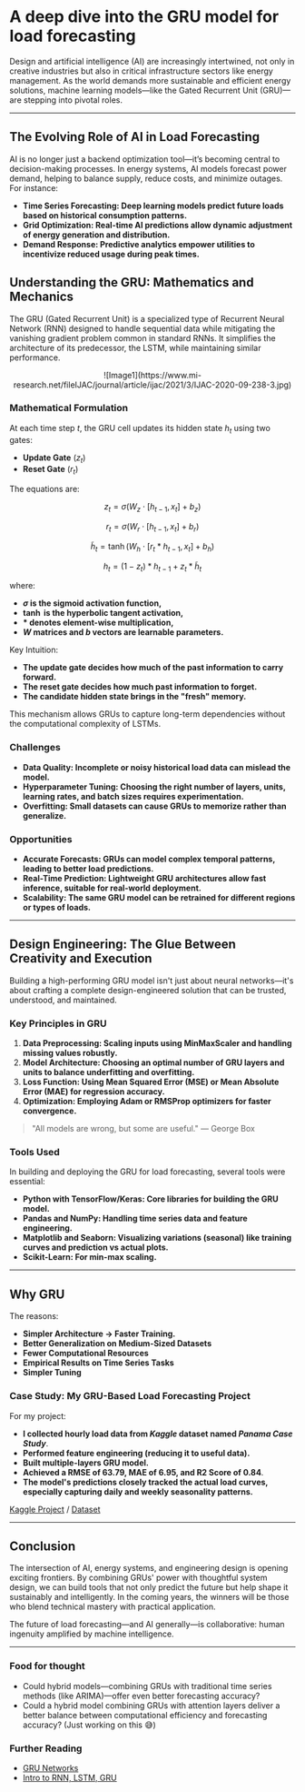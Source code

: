 <Cover
  src="https://media.licdn.com/dms/image/v2/D5612AQHLPqpJqqtSoQ/article-cover_image-shrink_720_1280/article-cover_image-shrink_720_1280/0/1689774200878?e=2147483647&v=beta&t=FN8UC5tMW2Vf0M9PPMID7apIqET3iZBNJluw8cULGGA"
  alt="Image from the movie Alien - from cosmos.com"
  caption="kaggle.com/sohamshee"
/>
<PublishDate date="2025-05-01" />
# A deep dive into the GRU model for load forecasting

Design and artificial intelligence (AI) are increasingly intertwined, not only in creative industries but also in critical infrastructure sectors like energy management. As the world demands more sustainable and efficient energy solutions, machine learning models—like the Gated Recurrent Unit (GRU)—are stepping into pivotal roles.

---

## The Evolving Role of AI in Load Forecasting

AI is no longer just a backend optimization tool—it’s becoming central to decision-making processes. In energy systems, AI models forecast power demand, helping to balance supply, reduce costs, and minimize outages. For instance:

- **Time Series Forecasting: Deep learning models predict future loads based on historical consumption patterns.**
- **Grid Optimization: Real-time AI predictions allow dynamic adjustment of energy generation and distribution.**
- **Demand Response: Predictive analytics empower utilities to incentivize reduced usage during peak times.**

## Understanding the GRU: Mathematics and Mechanics

The GRU (Gated Recurrent Unit) is a specialized type of Recurrent Neural Network (RNN) designed to handle sequential data while mitigating the vanishing gradient problem common in standard RNNs. It simplifies the architecture of its predecessor, the LSTM, while maintaining similar performance.

<center>
![Image1](https://www.mi-research.net/fileIJAC/journal/article/ijac/2021/3/IJAC-2020-09-238-3.jpg)
</center>

### Mathematical Formulation

At each time step $t$, the GRU cell updates its hidden state $h_t$ using two gates:

- **Update Gate** ($z_t$)
- **Reset Gate** ($r_t$)

The equations are:

$$
z_t = \sigma(W_z \cdot [h_{t-1}, x_t] + b_z)
$$

$$
r_t = \sigma(W_r \cdot [h_{t-1}, x_t] + b_r)
$$

$$
\tilde{h}_t = \tanh(W_h \cdot [r_t \ast h_{t-1}, x_t] + b_h)
$$

$$
h_t = (1 - z_t) \ast h_{t-1} + z_t \ast \tilde{h}_t
$$

where:

- **$\sigma$ is the sigmoid activation function,**
- **$\tanh$ is the hyperbolic tangent activation,**
- **$\ast$ denotes element-wise multiplication,**
- **$W$ matrices and $b$ vectors are learnable parameters.**

Key Intuition:
- **The update gate decides how much of the past information to carry forward.**
- **The reset gate decides how much past information to forget.**
- **The candidate hidden state brings in the "fresh" memory.**

This mechanism allows GRUs to capture long-term dependencies without the computational complexity of LSTMs.

### Challenges

- **Data Quality: Incomplete or noisy historical load data can mislead the model.**
- **Hyperparameter Tuning: Choosing the right number of layers, units, learning rates, and batch sizes requires experimentation.**
- **Overfitting: Small datasets can cause GRUs to memorize rather than generalize.**

### Opportunities

- **Accurate Forecasts: GRUs can model complex temporal patterns, leading to better load predictions.**
- **Real-Time Prediction: Lightweight GRU architectures allow fast inference, suitable for real-world deployment.**
- **Scalability: The same GRU model can be retrained for different regions or types of loads.**

---

## Design Engineering: The Glue Between Creativity and Execution

Building a high-performing GRU model isn't just about neural networks—it's about crafting a complete design-engineered solution that can be trusted, understood, and maintained.

### Key Principles in GRU

1. **Data Preprocessing: Scaling inputs using MinMaxScaler and handling missing values robustly.**
2. **Model Architecture: Choosing an optimal number of GRU layers and units to balance underfitting and overfitting.**
3. **Loss Function: Using Mean Squared Error (MSE) or Mean Absolute Error (MAE) for regression accuracy.**
4. **Optimization: Employing Adam or RMSProp optimizers for faster convergence.**

> "All models are wrong, but some are useful." — George Box

### Tools Used

In building and deploying the GRU for load forecasting, several tools were essential:

- **Python with TensorFlow/Keras: Core libraries for building the GRU model.**
- **Pandas and NumPy: Handling time series data and feature engineering.**
- **Matplotlib and Seaborn: Visualizing variations (seasonal) like training curves and prediction vs actual plots.**
- **Scikit-Learn: For min-max scaling.**

---

## Why GRU

The reasons:

- **Simpler Architecture → Faster Training.**
- **Better Generalization on Medium-Sized Datasets**
- **Fewer Computational Resources**
- **Empirical Results on Time Series Tasks**
- **Simpler Tuning**

### Case Study: My GRU-Based Load Forecasting Project

For my project:

- **I collected hourly load data from *Kaggle* dataset named *Panama Case Study***.
- **Performed feature engineering (reducing it to useful data).**
- **Built multiple-layers GRU model.**
- **Achieved a RMSE of 63.79, MAE of 6.95, and R2 Score of 0.84**.
- **The model's predictions closely tracked the actual load curves, especially capturing daily and weekly seasonality patterns.**

[Kaggle Project](https://www.kaggle.com/code/sohamshee/gru-model-load-forecasting) /
[Dataset](https://www.kaggle.com/datasets/saurabhshahane/electricity-load-forecasting)

---

## Conclusion

The intersection of AI, energy systems, and engineering design is opening exciting frontiers. By combining GRUs' power with thoughtful system design, we can build tools that not only predict the future but help shape it sustainably and intelligently. In the coming years, the winners will be those who blend technical mastery with practical application.

The future of load forecasting—and AI generally—is collaborative: human ingenuity amplified by machine intelligence.

---

### Food for thought

- Could hybrid models—combining GRUs with traditional time series methods (like ARIMA)—offer even better forecasting accuracy?
- Could a hybrid model combining GRUs with attention layers deliver a better balance between computational efficiency and forecasting accuracy? (Just working on this 😅)

### Further Reading

- [GRU Networks](https://www.geeksforgeeks.org/gated-recurrent-unit-networks/)
- [Intro to RNN, LSTM, GRU](https://www.kaggle.com/code/thebrownviking20/intro-to-recurrent-neural-networks-lstm-gru)